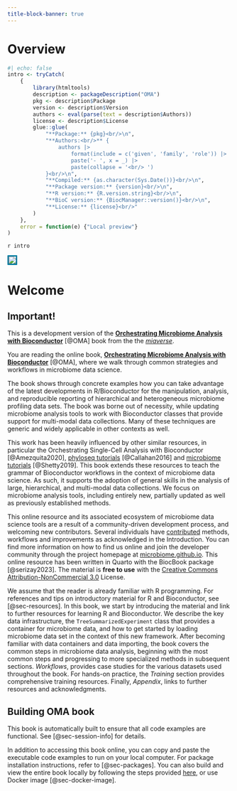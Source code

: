 ```yaml
---
title-block-banner: true
---
```


# Overview  {-}

```r
#| echo: false
intro <- tryCatch(
    {
        library(htmltools)
        description <- packageDescription("OMA")
        pkg <- description$Package
        version <- description$Version
        authors <- eval(parse(text = description$Authors))
        license <- description$License
        glue::glue(
            "**Package:** {pkg}<br/>\n", 
            "**Authors:<br/>** {
                authors |> 
                    format(include = c('given', 'family', 'role')) |> 
                    paste('- ', x = _) |> 
                    paste(collapse = '<br/> ')
            }<br/>\n", 
            "**Compiled:** {as.character(Sys.Date())}<br/>\n", 
            "**Package version:** {version}<br/>\n", 
            "**R version:** {R.version.string}<br/>\n", 
            "**BioC version:** {BiocManager::version()}<br/>\n", 
            "**License:** {license}<br/>"
        )
    }, 
    error = function(e) {"Local preview"}
)
```


::: {layout-ncol=2}
`r intro`

<img src="assets/cover.png" align="middle" 
  style="max-width:100%;
	  border-style: solid;
	  border-color: #037da1;
	  border-radius: 5%;" />

:::

# Welcome {-}

::: {.callout-warning icon='true'}

## Important!

This is a development version of the [**Orchestrating Microbiome Analysis
with Bioconductor**](https://microbiome.github.io/OMA/) [@OMA] book from the
the [*miaverse*](https://microbiome.github.io). 

:::

You are reading the online book, [**Orchestrating Microbiome Analysis
with Bioconductor**](https://microbiome.github.io/OMA/) [@OMA], where we
walk through common strategies and workflows in microbiome data
science.

The book shows through concrete examples how you can take advantage of
the latest developments in R/Bioconductor for the manipulation,
analysis, and reproducible reporting of hierarchical and heterogeneous
microbiome profiling data sets. The book was borne out of necessity,
while updating microbiome analysis tools to work with Bioconductor
classes that provide support for multi-modal data collections. Many of
these techniques are generic and widely applicable in other contexts
as well.

This work has been heavily influenced by other similar resources, in
particular the Orchestrating Single-Cell Analysis with Bioconductor
[@Amezquita2020], [phyloseq
tutorials](http://joey711.github.io/phyloseq/tutorials-index)
[@Callahan2016] and [microbiome
tutorials](https://microbiome.github.io/tutorials/) [@Shetty2019].
This book extends these resources to teach the grammar of Bioconductor
workflows in the context of microbiome data science.  As such, it
supports the adoption of general skills in the analysis of large,
hierarchical, and multi-modal data collections. We focus on microbiome
analysis tools, including entirely new, partially updated as well as
previously established methods.

This online resource and its associated ecosystem of microbiome data
science tools are a result of a community-driven development process,
and welcoming new contributors. Several individuals have
[contributed](https://github.com/microbiome/OMA/graphs/contributors)
methods, workflows and improvements as acknowledged in the
Introduction. You can find more information on how to find us online
and join the developer community through the project homepage at
[microbiome.github.io](https://microbiome.github.io). This online
resource has been written in Quarto with the BiocBook package [@serizay2023].
The material is **free to use** with the [Creative Commons
Attribution-NonCommercial 3.0](https://creativecommons.org/licenses/by-nc/3.0/us/)
License.

We assume that the reader is already familiar with R programming. For
references and tips on introductory material for R and Bioconductor,
see [@sec-resources]. In this book, we start by introducing the
material and link to further resources for learning R and
Bioconductor. We describe the key data infrastructure, the
`TreeSummarizedExperiment` class that provides a container for
microbiome data, and how to get started by loading microbiome data set
in the context of this new framework. After becoming familiar with data
containers and data importing, the book covers the common steps in
microbiome data analysis,
beginning with the most common steps and progressing to more
specialized methods in subsequent sections. *Workflows*,
provides case studies for the various datasets used throughout the
book. For hands-on practice, the *Training* section provides comprehensive
training resources. Finally, *Appendix*, links to further resources and
acknowledgments.

## Building OMA book {#sec-building-oma}

This book is automatically built to ensure that all code examples are functional.
See [@sec-session-info] for details.

In addition to accessing this book online, you can copy and paste the executable
code examples to run on your local computer. For package installation
instructions, refer to [@sec-packages]. You can also build and view the entire
book locally by following the steps provided
[here](https://github.com/microbiome/OMA?tab=readme-ov-file#deployment), or
use Docker image [@sec-docker-image].
